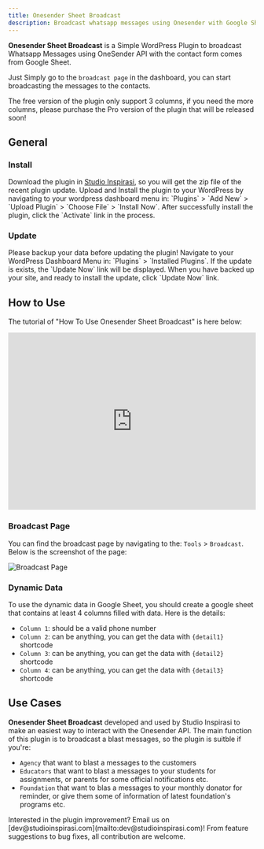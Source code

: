 ```yaml
---
title: Onesender Sheet Broadcast
description: Broadcast whatsapp messages using Onesender with Google Sheet Integration
---
```


**Onesender Sheet Broadcast** is a Simple WordPress Plugin to broadcast Whatsapp Messages using OneSender API with the contact form comes from Google Sheet.

Just Simply go to the `broadcast page` in the dashboard, you can start broadcasting the messages to the contacts.

<Note title="📣 Free Version"> 
 The free version of the plugin only support 3 columns, if you need the more columns, please purchase the Pro version of the plugin that will be released soon!
</Note>

##  General

###  Install

<Stepper>
  <StepperItem title="Step 1: Download">
    Download the plugin in <a href="https://studioinspirasi.com/product/onesender-sheet-broadcast" target="_blank">Studio Inspirasi</a>, so you will get the zip file of the recent plugin update.
  </StepperItem>
  <StepperItem title="Step 2: Upload & Install">
    Upload and Install the plugin to your WordPress by navigating to your wordpress dashboard menu in: `Plugins` > `Add New` > `Upload Plugin` > `Choose File` > `Install Now`.
  </StepperItem>
  <StepperItem title="Step 3: Activate">
    After successfully install the plugin, click the `Activate` link in the process.
  </StepperItem>
</Stepper>

###  Update

<Note title="📣 Caution"> 
 Please backup your data before updating the plugin!
</Note>

<Stepper>
  <StepperItem title="Step 1: Check Update">
    Navigate to your WordPress Dashboard Menu in: `Plugins` > `Installed Plugins`. If the update is exists, the `Update Now` link will be displayed.
  </StepperItem>
  <StepperItem title="Step 2: Update Now">
    When you have backed up your site, and ready to install the update, click `Update Now` link.
  </StepperItem>
</Stepper>

##  How to Use

The tutorial of "How To Use Onesender Sheet Broadcast" is here below:

<iframe width="100%" height="360px" src="https://www.youtube.com/embed/-ZrT6JGQTL8?si=IdzaQY1CJGoscnGf" title="YouTube video player" frameborder="0" allow="accelerometer; autoplay; clipboard-write; encrypted-media; gyroscope; picture-in-picture; web-share" referrerpolicy="strict-origin-when-cross-origin" allowfullscreen></iframe>

### Broadcast Page

You can find the broadcast page by navigating to the: `Tools` > `Broadcast`. Below is the screenshot of the page:

![Broadcast Page](https://si-plugins.b-cdn.net/plugins/onesender-sheet-broadcast/onesender-sheet-broadcast-page.png)

### Dynamic Data

To use the dynamic data in Google Sheet, you should create a google sheet that contains at least 4 columns filled with data. Here is the details:

- `Column 1`: should be a valid phone number
- `Column 2`: can be anything, you can get the data with `{detail1}` shortcode
- `Column 3`: can be anything, you can get the data with `{detail2}` shortcode
- `Column 4`: can be anything, you can get the data with `{detail3}` shortcode

##  Use Cases

**Onesender Sheet Broadcast** developed and used by Studio Inspirasi to make an easiest way to interact with the Onesender API. The main function of this plugin is to broadcast a blast messages, so the plugin is suitble if you're:

- `Agency` that want to blast a messages to the customers
- `Educators` that want to blast a messages to your students  for assignments, or parents for some official notifications etc.
- `Foundation` that want to blas a messages to your monthly donator for reminder, or give them some of information of latest foundation's programs etc.

<Note title="📂 Contribution"> 
 Interested in the plugin improvement? Email us on [dev@studioinspirasi.com](mailto:dev@studioinspirasi.com)! From feature suggestions to bug fixes, all contribution are welcome.
</Note>